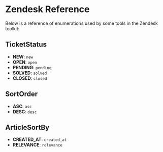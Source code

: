 # Zendesk Reference

Below is a reference of enumerations used by some tools in the Zendesk toolkit:

## TicketStatus

- **NEW**: `new`
- **OPEN**: `open`
- **PENDING**: `pending`
- **SOLVED**: `solved`
- **CLOSED**: `closed`

## SortOrder

- **ASC**: `asc`
- **DESC**: `desc`

## ArticleSortBy

- **CREATED_AT**: `created_at`
- **RELEVANCE**: `relevance`


